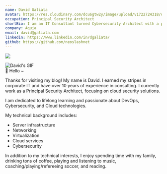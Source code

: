 ```yaml
---
name: David Galiata
avatar: https://res.cloudinary.com/dcu6gtw2y/image/upload/v1722724318/dg_acbdtk.jpg
occupation: Principal Security Architect
shortBio: I am an IT Consultant turned Cybersecurity Architect with a passion for DevOps, Cybersecurity, and Cloud technologies. Committed to lifelong learning, I enjoy sharing my industry adventures through blogging
company: Aquia
email: david@galiata.com
linkedin: https://www.linkedin.com/in/dgaliata/
github: https://github.com/neoslashnet
---
```

![](https://res.cloudinary.com/dcu6gtw2y/image/upload/v1722748246/me-ezgif.com-resize_n3wscs.gif)

<div style={{ textAlign: 'center' }}>
  <img src="https://res.cloudinary.com/dcu6gtw2y/image/upload/v1722748246/me-ezgif.com-resize_n3wscs.gif" alt="David's GIF" />
</div>
👋 Hello ~

Thanks for visiting my blog! My name is David. I earned my stripes in corporate IT and have over 10 years of experience in consulting. I currently work as a Principal Security Architect, focusing on cloud security solutions. 

I am dedicated to lifelong learning and passionate about DevOps, Cybersecurity, and Cloud technologies.

My technical background includes:
- Server infrastructure
- Networking
- Virtualization
- Cloud services
- Cybersecurity

In addition to my technical interests, I enjoy spending time with my family, drinking tons of coffee, playing and listening to music, coaching/playing/refereeing soccer, and reading.
